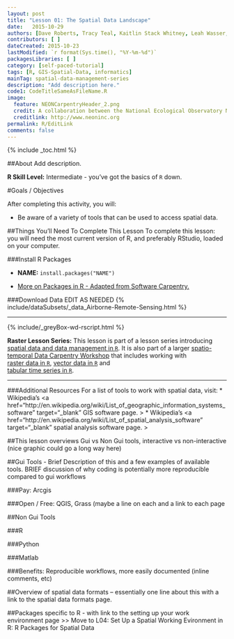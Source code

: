 ```yaml
---
layout: post
title: "Lesson 01: The Spatial Data Landscape"
date:   2015-10-29
authors: [Dave Roberts, Tracy Teal, Kaitlin Stack Whitney, Leah Wasser, Megan A. Jones]
contributors: [ ]
dateCreated: 2015-10-23
lastModified: `r format(Sys.time(), "%Y-%m-%d")`
packagesLibraries: [ ]
category: [self-paced-tutorial] 
tags: [R, GIS-Spatial-Data, informatics]
mainTag: spatial-data-management-series
description: "Add description here."
code1: CodeTitleSameAsFileName.R
image:
  feature: NEONCarpentryHeader_2.png
  credit: A collaboration between the National Ecological Observatory Network (NEON) and Data Carpentry
  creditlink: http://www.neoninc.org
permalink: R/EditLink
comments: false
---
```


{% include _toc.html %}

##About
Add description.

**R Skill Level:** Intermediate - you've got the basics of `R` down.

<div id="objectives" markdown="1">

#Goals / Objectives

After completing this activity, you will:

* Be aware of a variety of tools that can be used to access spatial data. 


##Things You’ll Need To Complete This Lesson
To complete this lesson: you will need the most current version of R, and 
preferably RStudio, loaded on your computer.

###Install R Packages

* **NAME:** `install.packages("NAME")`

* [More on Packages in R - Adapted from Software Carpentry.]({{site.baseurl}}R/Packages-In-R/)

###Download Data
EDIT AS NEEDED
{% include/dataSubsets/_data_Airborne-Remote-Sensing.html %}

****

{% include/_greyBox-wd-rscript.html %}

**Raster Lesson Series:** This lesson is part of a lesson series introducing
[spatial data and data management in `R` ]({{ site.baseurl }}tutorial/URL).
It is also part of a larger 
[spatio-temporal Data Carpentry Workshop ]({{ site.baseurl }}workshops/spatio-temporal-workshop)
that includes working with  
[raster data in `R` ]({{ site.baseurl }}tutorial/spatial-raster-series),
[vector data in `R` ]({{ site.baseurl }}tutorial/spatial-vector-series)
and  
[tabular time series in `R` ]({{ site.baseurl }}tutorial/tabular-time-series).

****

###Additional Resources
For a list of tools to work with spatial data, visit:
* Wikipedia's <a href="http://en.wikipedia.org/wiki/List_of_geographic_information_systems_software" target="_blank" GIS software page. >
* Wikipedia's <a href="http://en.wikipedia.org/wiki/List_of_spatial_analysis_software" target="_blank" spatial analysis software page. >

</div>


##This lesson overviews Gui vs Non Gui tools, interactive vs non-interactive (nice graphic could go a long way here)

##Gui Tools - Brief Description of this and a few examples of available tools. BRIEF discussion of why coding is potentially more reproducible compared to gui workflows

###Pay: Arcgis

###Open / Free: QGIS, Grass (maybe a line on each and a link to each page

##Non Gui Tools

###R

###Python

###Matlab

###Benefits: Reproducible workflows, more easily documented (inline comments, etc)

##Overview of spatial data formats -- essentially one line about this with a link to the spatial data formats page.

##Packages specific to R - with link to the setting up your work environment page >>  Move to L04: Set Up a Spatial Working Evironment in R: R Packages for Spatial Data


